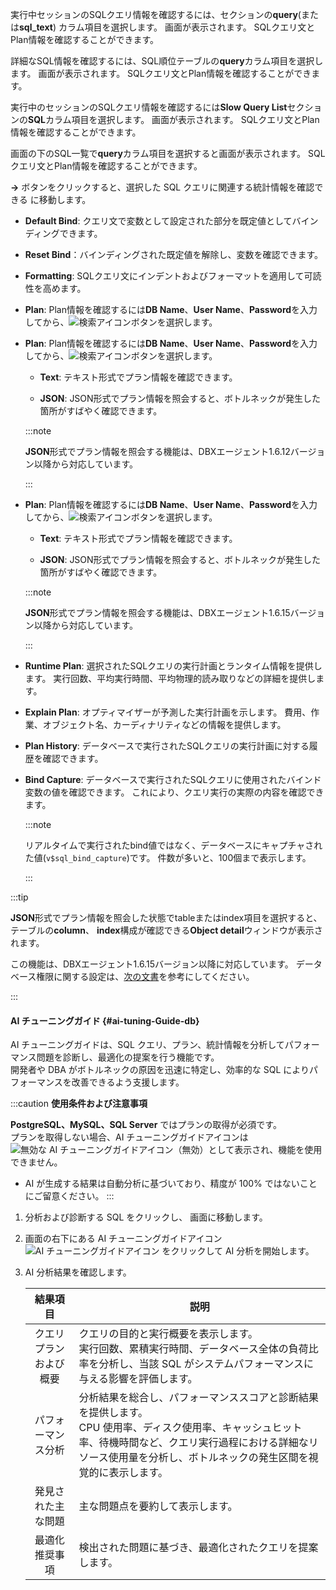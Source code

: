 <Title hashid="query-details" level={props.level}>SQL 詳細情報の確認</Title>

<InDoc pages="instance-monitoring,multi-instance-monitoring">

実行中セッションのSQLクエリ情報を確認するには、<Cmdname sid="active_sessions" className="uitext" />セクションの**query**(または**sql_text**) カラム項目を選択します。 <Cmdname sid="TTL06224" className="uitext" />画面が表示されます。 SQLクエリ文とPlan情報を確認することができます。

</InDoc>

<InDoc pages="analysis-compare-top-sql">

詳細なSQL情報を確認するには、SQL順位テーブルの**query**カラム項目を選択します。 <Cmdname sid="TTL06224" className="uitext" />画面が表示されます。 SQLクエリ文とPlan情報を確認することができます。

</InDoc>

<InDoc pages="slow-query">

実行中のセッションのSQLクエリ情報を確認するには**Slow Query List**セクションの**SQL**カラム項目を選択します。 <Cmdname sid="TTL06224" className="uitext" />画面が表示されます。 SQLクエリ文とPlan情報を確認することができます。

</InDoc>

<InDoc pages="analysis-sql">

画面の下のSQL一覧で**query**カラム項目を選択すると<Cmdname sid="TTL06224" className="uitext" />画面が表示されます。 SQLクエリ文とPlan情報を確認することができます。

</InDoc>

<Cmdname sid="BTN06225" className="uitext" /> **→** ボタンをクリックすると、選択した SQL クエリに関連する統計情報を確認できる <Cmdname sid="statistics_sql" className="uitext" /> に移動します。

<InDoc product="oracle-pro,oracle"><ImgLang img="db-sql-details-oracle-pro.png" desc="SQL統計" /></InDoc>

<InDoc product="postgresql,mysql"><ImgLang img="db-sql-details-postgresql.png" desc="SQL詳細" /></InDoc>

<InDoc product="mssql"><ImgLang img="db-sql-details-mssql.png" desc="SQL詳細" /></InDoc>

<InDoc product="db2,sapase"><ImgLang img="db-sql-details-db2.png" desc="SQL統計" /></InDoc>

<Xclude product="postgresql,mysql,oracle-pro,oracle,mssql,db2,sapase"><ImgLang img="db-sql-details-common.png" desc="SQL統計" /></Xclude>

<InDoc product='postgresql,mysql,altibase,cubrid,mssql,db2'>

- **Default Bind**: クエリ文で変数として設定された部分を既定値としてバインディングできます。

- **Reset Bind**：バインディングされた既定値を解除し、変数を確認できます。

- **Formatting**: SQLクエリ文にインデントおよびフォーマットを適用して可読性を高めます。

</InDoc>

<InDoc product="altibase,cubrid,mssql">

- **Plan**: Plan情報を確認するには**DB Name**、**User Name**、**Password**を入力してから、![検索アイコン](/img/ico-btn-search.png)ボタンを選択します。

</InDoc>

<InDoc product='postgresql'>

- **Plan**: Plan情報を確認するには**DB Name**、**User Name**、**Password**を入力してから、![検索アイコン](/img/ico-btn-search.png)ボタンを選択します。

  - **Text**: テキスト形式でプラン情報を確認できます。

  - **JSON**: JSON形式でプラン情報を照会すると、ボトルネックが発生した箇所がすばやく確認できます。

  :::note

  **JSON**形式でプラン情報を照会する機能は、DBXエージェント1.6.12バージョン以降から対応しています。

  :::

</InDoc>

<InDoc product='mysql'>

- **Plan**: Plan情報を確認するには**DB Name**、**User Name**、**Password**を入力してから、![検索アイコン](/img/ico-btn-search.png)ボタンを選択します。

  - **Text**: テキスト形式でプラン情報を確認できます。

  - **JSON**: JSON形式でプラン情報を照会すると、ボトルネックが発生した箇所がすばやく確認できます。

  :::note

  **JSON**形式でプラン情報を照会する機能は、DBXエージェント1.6.15バージョン以降から対応しています。

  :::

</InDoc>

<InDoc product='oracle-pro,oracle'>

- **Runtime Plan**: 選択されたSQLクエリの実行計画とランタイム情報を提供します。 実行回数、平均実行時間、平均物理的読み取りなどの詳細を提供します。

- **Explain Plan**: オプティマイザーが予測した実行計画を示します。 費用、作業、オブジェクト名、カーディナリティなどの情報を提供します。

- **Plan History**: データベースで実行されたSQLクエリの実行計画に対する履歴を確認できます。

- **Bind Capture**: データベースで実行されたSQLクエリに使用されたバインド変数の値を確認できます。 これにより、クエリ実行の実際の内容を確認できます。

  :::note

  リアルタイムで実行されたbind値ではなく、データベースにキャプチャされた値(`v$sql_bind_capture`)です。 件数が多いと、100個まで表示します。

  :::

</InDoc>

<InDoc product='postgresql,mysql'>

:::tip

**JSON**形式でプラン情報を照会した状態でtableまたはindex項目を選択すると、テーブルの**column**、 **index**構成が確認できる**Object detail**ウィンドウが表示されます。

<ImgLang img='db-sql-objectdetail-pg.png' desc='Object detail' />

この機能は、DBXエージェント1.6.15バージョン以降に対応しています。 データベース権限に関する設定は、[次の文書](install-agent#uid)を参考にしてください。

:::

</InDoc>

<InDoc product='postgresql,mysql,oracle,oracle-pro,mssql'>

#### AI チューニングガイド {#ai-tuning-Guide-db}

AI チューニングガイドは、SQL クエリ、プラン、統計情報を分析してパフォーマンス問題を診断し、最適化の提案を行う機能です。  
開発者や DBA がボトルネックの原因を迅速に特定し、効率的な SQL によりパフォーマンスを改善できるよう支援します。

:::caution
**使用条件および注意事項**

**PostgreSQL、MySQL、SQL Server** ではプランの取得が必須です。  
プランを取得しない場合、AI チューニングガイドアイコンは ![無効な AI チューニングガイドアイコン](/img/ico-ai-tuning-icon-disabled.svg)（無効）として表示され、機能を使用できません。

* AI が生成する結果は自動分析に基づいており、精度が 100% ではないことにご留意ください。
:::

1. 分析および診断する SQL をクリックし、<Cmdname sid="TTL06224" className="uitext" /> 画面に移動します。

1. <Cmdname sid="TTL06224" className="uitext" /> 画面の右下にある AI チューニングガイドアイコン ![AI チューニングガイドアイコン](/img/ico-ai-tuning-icon.svg) をクリックして AI 分析を開始します。

1. AI 分析結果を確認します。

    | 結果項目 | 説明 |
    | :---: | --- |
    | クエリプランおよび概要 | クエリの目的と実行概要を表示します。<br /> 実行回数、累積実行時間、データベース全体の負荷比率を分析し、当該 SQL がシステムパフォーマンスに与える影響を評価します。 |
    | パフォーマンス分析 | 分析結果を総合し、パフォーマンススコアと診断結果を提供します。<br /> CPU 使用率、ディスク使用率、キャッシュヒット率、待機時間など、クエリ実行過程における詳細なリソース使用量を分析し、ボトルネックの発生区間を視覚的に表示します。 |
    | 発見された主な問題 | 主な問題点を要約して表示します。 |
    | 最適化推奨事項 | 検出された問題に基づき、最適化されたクエリを提案します。 |

</InDoc>
